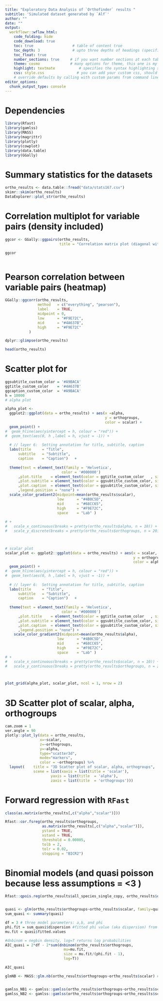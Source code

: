 ```yaml
---
title: "Exploratory Data Analysis of `Orthofinder` results "
subtitle: 'Simulated dataset generated by `Alf`'
author: ""
date: ""
output: 
  workflowr::wflow_html:
    code_folding: hide
    code_download: true
    toc: true                  # table of content true
    toc_depth: 3               # upto three depths of headings (specified by #, ## and ###)
    toc_float: true
    number_sections: true     # if you want number sections at each table header
    theme: cosmo              # many options for theme, this one is my favorite.
    highlight: textmate           # specifies the syntax highlighting style
    css: style.css               # you can add your custom css, should be in same folder
    # override defaults by calling with custom params from command line https://bookdown.org/yihui/rmarkdown/params-knit.html 15.3.2
editor_options:
  chunk_output_type: console
---
```


# Dependencies

```r
library(Rfast)
library(gamlss)
library(MASS)
library(magrittr)
library(plotly)
library(cowplot)
library(data.table)
library(GGally)
```


# Summary statistics for the datasets

```r
ortho_results <- data.table::fread("data/stats167.csv")
skimr::skim(ortho_results)
DataExplorer::plot_str(ortho_results) 
```


# Correlation multiplot for variable pairs (density included)

```r

ggcor <- GGally::ggpairs(ortho_results, 
                         title = "Correlation matrix plot (diagonal with estimated density)")

ggcor
                         
```


# Pearson correlation between variable pairs (heatmap)

```r
GGally::ggcorr(ortho_results, 
               method   = c("everything", "pearson"), 
               label    = TRUE,                      
               midpoint = 0, 
               low      = "#F9E72C",
               mid      = "#4A637B",
               high     = "#F9E72C"
           ) 
```

```r
dplyr::glimpse(ortho_results)
```



```r
head(ortho_results)
```



# Scatter plot for 

```r
ggsubtitle_custom_color = '#A9BACA' 
ggtitle_custom_color    = '#4A637B' 
ggcaption_custom_color  = '#A9BACA' 
h = 10000
# alpha plot

alpha_plot <-
  ggplot2::ggplot(data = ortho_results) + aes(x =alpha, 
                                              y = orthogroups,
                                              color = scalar) + 
  geom_point() + 
#  geom_hline(aes(yintercept = h, colour = "red")) +
#  geom_text(aes(0, h ,label = h, vjust = -1)) +
  
  # // layer 6:  Setting annotation for title, subtitle, caption
  labs(title     = "Title",
      subtitle   = "Subtitle",
      caption    = "Caption")   +
  
  theme(text = element_text(family = 'Helvetica',
                          color = '#000000')
      ,plot.title    = element_text(color = ggtitle_custom_color   , size = 14, face = "bold" , hjust = 0.5)
      ,plot.subtitle = element_text(color = ggsubtitle_custom_color, size = 9                , hjust = 1)
      ,plot.caption  = element_text(color = ggsubtitle_custom_color, size = 7, face = "italic")
      ,legend.position = "none") +
  scale_color_gradient2(midpoint=mean(ortho_results$scalar), 
                        low      = "#4B0C5D",
                        mid      = "#68CC65",
                        high     = "#F9E72C",
                        space    = "Lab" )
  
# +
#   scale_x_continuous(breaks = pretty(ortho_results$alpha, n = 10)) +
#   scale_y_discrete(breaks = pretty(ortho_results$orthogroups, n = 20))


  
# scalar plot
scalar_plot <- ggplot2::ggplot(data = ortho_results) + aes(x = scalar, 
                                                           y = orthogroups,
                                                           color = alpha ) + 
  geom_point() +
#  geom_hline(aes(yintercept = h, colour = "red")) +
#  geom_text(aes(0, h ,label = h, vjust = -1)) +
  
  # // layer 6:  Setting annotation for title, subtitle, caption
  labs(title     = "Title",
      subtitle   = "Subtitle",
      caption    = "Caption")   +
  
  theme(text = element_text(family = 'Helvetica',
                          color = '#000000')
      ,plot.title    = element_text(color = ggtitle_custom_color   , size = 14, face = "bold" , hjust = 0.5)
      ,plot.subtitle = element_text(color = ggsubtitle_custom_color, size = 9                , hjust = 1)
      ,plot.caption  = element_text(color = ggsubtitle_custom_color, size = 7, face = "italic")
      ,legend.position = "none") +
    scale_color_gradient2(midpoint=mean(ortho_results$alpha), 
                        low      = "#4B0C5D",
                        mid      = "#68CC65",
                        high     = "#F9E72C",
                        space    = "Lab" )
# +
#   scale_x_continuous(breaks = pretty(ortho_results$scalar, n = 10)) +
#   scale_y_continuous(breaks = pretty(ortho_results$orthogroups, n = 20))



plot_grid(alpha_plot, scalar_plot, ncol = 1, nrow = 2)
```


# 3D Scatter plot of scalar, alpha, orthogroups

```r
cam.zoom = 1
ver.angle = 90
plotly::plot_ly(data = ortho_results,
                x=~scalar, 
                z=~orthogroups, 
                y=~alpha,
                type="scatter3d", 
                mode="markers", 
                color = ~orthogroups) %>%
  layout(    title = "3D Scatter plot of scalar, alpha, orthogroups",
             scene = list(xaxis = list(title = 'scalar'),
                     yaxis = list(title  = 'alpha'),
                     zaxis = list(title  = 'orthogroups')))


```

# Forward regression with `RFast`

```r
class(as.matrix(ortho_results[,c("alpha","scalar")]))

Rfast::cor.fsreg(ortho_results$orthogroups, 
                 as.matrix(ortho_results[,c("alpha","scalar")]), 
                 ystand = TRUE, 
                 xstand = TRUE, 
                 threshold = 0.00005, 
                 tolb = 2, 
                 tolr = 0.02, 
                 stopping = "BICR2") 

```


# Binomial models (and quasi poisson because less assumptions = <3 )

```r


Rfast::qpois.reg(ortho_results$all_species_single_copy, ortho_results$orthogroups, full = FALSE, tol = 1e-09,maxiters = 100)


quasi <- glm(ortho_results$orthogroups~ortho_results$scalar, family=quasipoisson) #quasipoisson
sum_quasi <- summary(quasi) 

df = 3 # three model parameters: a,b, and phi
phi.fit = sum_quasi$dispersion #fitted phi value (aka dispersion) from summary(quasi)
mu.fit = quasi$fitted.values 

#dnbinom = negbin density, log=T returns log probabilities
AIC_quasi = 2*df - 2*sum(dnbinom(ortho_results$orthogroups, 
                           mu=mu.fit, 
                           size = mu.fit/(phi.fit - 1), 
                           log=T))

AIC_quasi

glmNB <- MASS::glm.nb(ortho_results$orthogroups~ortho_results$scalar) #negative binomial


gamlss_NB1 <- gamlss::gamlss(ortho_results$orthogroups~ortho_results$scalar, family = "NBI") 
gamlss_NB2 <- gamlss::gamlss(ortho_results$orthogroups~ortho_results$scalar, family = "NBII")

```
